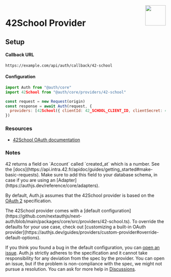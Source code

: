 
<img align="right" src="/img/providers/42-school.svg" height="64" width="64" />

# 42School Provider

## Setup

#### Callback URL

```
https://example.com/api/auth/callback/42-school
```

#### Configuration

```js
import Auth from "@auth/core"
import 42School from "@auth/core/providers/42-school"

const request = new Request(origin)
const response = await Auth(request, {
  providers: [42School({ clientId: 42_SCHOOL_CLIENT_ID, clientSecret: 42_SCHOOL_CLIENT_SECRET })],
})
```

### Resources

- [42School OAuth documentation](https://api.intra.42.fr/apidoc/guides/web_application_flow)

### Notes

<Callout>
  42 returns a field on `Account` called `created_at` which is a number. See the
  [docs](https://api.intra.42.fr/apidoc/guides/getting_started#make-basic-requests).
  Make sure to add this field to your database schema, in case if you are using
  an [Adapter](https://authjs.dev/reference/core/adapters).
</Callout>

By default, Auth.js assumes that the 42School provider is
based on the [OAuth 2](https://www.rfc-editor.org/rfc/rfc6749.html) specification.

<Callout type="tip">
  The 42School provider comes with a [default
  configuration](https://github.com/nextauthjs/next-auth/blob/main/packages/core/src/providers/42-school.ts).
  To override the defaults for your use case, check out [customizing a built-in
  OAuth
  provider](https://authjs.dev/guides/providers/custom-provider#override-default-options).
</Callout>

If you think you found a bug in the default configuration, you can [open an issue](https://authjs.dev/new/provider-issue).
Auth.js strictly adheres to the specification and it cannot take responsibility for
any deviation from the spec by the provider. You can open an issue, but if the problem
is non-compliance with the spec, we might not pursue a resolution. You can ask for
more help in [Discussions](https://authjs.dev/new/github-discussions).
